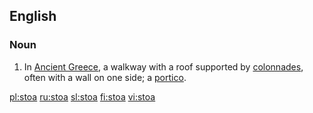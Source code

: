 ==English==

===Noun===
{{wikipedia}}
{{en-noun|stoae|pl2=stoæ}}

# {{architecture}} In [[Ancient Greece]], a walkway with a roof supported by [[colonnade]]s, often with a wall on one side; a [[portico]].

[[pl:stoa]]
[[ru:stoa]]
[[sl:stoa]]
[[fi:stoa]]
[[vi:stoa]]